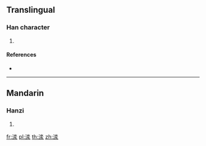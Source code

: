 {{character info/new}}
==Translingual==

===Han character===
{{Han char|rn=85|rad=水|as=08|sn=11|four=|canj=EEE,XXEEE}}

# {{defn|Han|sort=水08}}

====References====
* {{Han ref|kx=0633.210|dkj=17719|hdz=31650.130|uh=6E01|ud=28161}}

----

==Mandarin==

===Hanzi===
{{cmn-hanzi|pin=[[yuān]] ([[yuan1]])|wg=yüan<sup>1</sup>}}

# {{defn|lang=cmn|sort=水08}}

[[fr:渁]]
[[pl:渁]]
[[th:渁]]
[[zh:渁]]